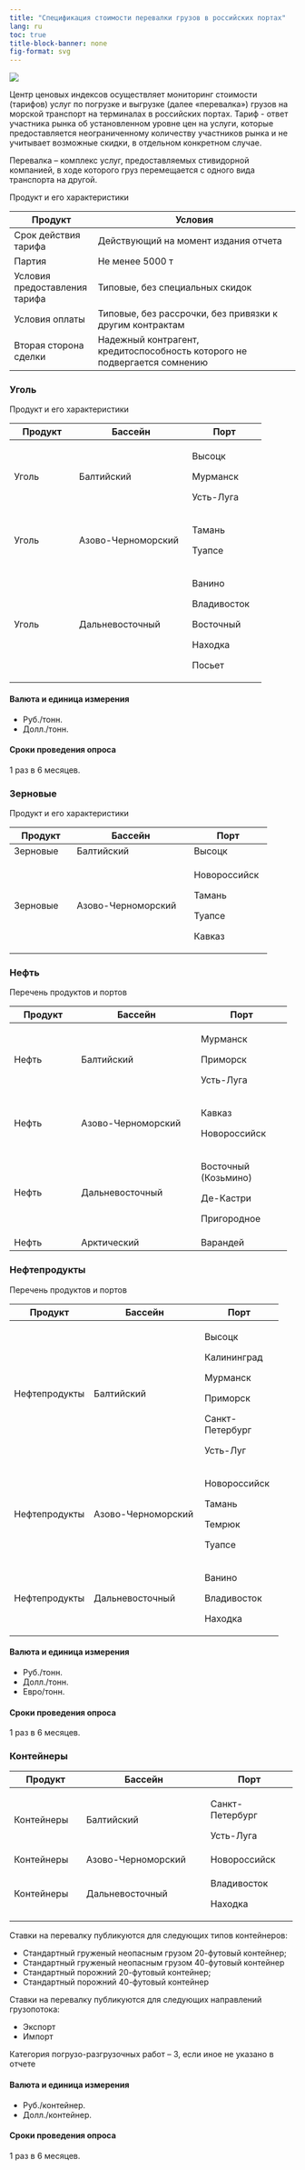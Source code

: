 ```yaml
---
title: "Спецификация cтоимости перевалки грузов в российских портах"
lang: ru
toc: true
title-block-banner: none
fig-format: svg
---
```


![](../images/icon-ports.svg)

Центр ценовых индексов осуществляет мониторинг стоимости (тарифов) услуг по погрузке и выгрузке (далее «перевалка») грузов на морской транспорт на терминалах в российских портах. Тариф - ответ участника рынка об установленном уровне цен на услуги, которые предоставляется неограниченному количеству участников рынка и не учитывает возможные скидки, в отдельном конкретном случае.

Перевалка – комплекс услуг, предоставляемых стивидорной компанией, в ходе которого груз перемещается с одного вида транспорта на другой.

Продукт и его характеристики

+-------------------------------+---------------------------------------------------------------------------+
| Продукт                       | Условия                                                                   |
+===============================+===========================================================================+
| Срок действия тарифа          | Действующий на момент издания отчета                                      |
+-------------------------------+---------------------------------------------------------------------------+
| Партия                        | Не менее 5000 т                                                           |
+-------------------------------+---------------------------------------------------------------------------+
| Условия предоставления тарифа | Типовые, без специальных скидок                                           |
+-------------------------------+---------------------------------------------------------------------------+
| Условия оплаты                | Типовые, без рассрочки, без привязки к другим контрактам                  |
+-------------------------------+---------------------------------------------------------------------------+
| Вторая сторона сделки         | Надежный контрагент, кредитоспособность которого не подвергается сомнению |
+-------------------------------+---------------------------------------------------------------------------+

### Уголь

Продукт и его характеристики

+----------------+----------------------------+----------------+
| Продукт        | Бассейн                    | Порт           |
+================+============================+================+
| Уголь          | Балтийский                 | Высоцк         |
|                |                            |                |
|                |                            | Мурманск       |
|                |                            |                |
|                |                            | Усть-Луга      |
+----------------+----------------------------+----------------+
| Уголь          | Азово-Черноморский         | Тамань         |
|                |                            |                |
|                |                            | Туапсе         |
+----------------+----------------------------+----------------+
| Уголь          | Дальневосточный            | Ванино         |
|                |                            |                |
|                |                            | Владивосток    |
|                |                            |                |
|                |                            | Восточный      |
|                |                            |                |
|                |                            | Находка        |
|                |                            |                |
|                |                            | Посьет         |
+----------------+----------------------------+----------------+

#### Валюта и единица измерения

-   Руб./тонн.
-   Долл./тонн.

#### Сроки проведения опроса

1 раз в 6 месяцев.

### Зерновые

Продукт и его характеристики

+----------------+------------------------------+----------------+
| Продукт        | Бассейн                      | Порт           |
+================+==============================+================+
| Зерновые       | Балтийский                   | Высоцк         |
+----------------+------------------------------+----------------+
| Зерновые       | Азово-Черноморский           | Новороссийск   |
|                |                              |                |
|                |                              | Тамань         |
|                |                              |                |
|                |                              | Туапсе         |
|                |                              |                |
|                |                              | Кавказ         |
+----------------+------------------------------+----------------+

### Нефть

Перечень продуктов и портов

+----------------+-----------------------------+----------------------+
| Продукт        | Бассейн                     | Порт                 |
+================+=============================+======================+
| Нефть          | Балтийский                  | Мурманск             |
|                |                             |                      |
|                |                             | Приморск             |
|                |                             |                      |
|                |                             | Усть-Луга            |
+----------------+-----------------------------+----------------------+
| Нефть          | Азово-Черноморский          | Кавказ               |
|                |                             |                      |
|                |                             | Новороссийск         |
+----------------+-----------------------------+----------------------+
| Нефть          | Дальневосточный             | Восточный (Козьмино) |
|                |                             |                      |
|                |                             | Де-Кастри            |
|                |                             |                      |
|                |                             | Пригородное          |
+----------------+-----------------------------+----------------------+
| Нефть          | Арктический                 | Варандей             |
+----------------+-----------------------------+----------------------+

### Нефтепродукты

Перечень продуктов и портов

+----------------+-----------------------------+--------------------+
| Продукт        | Бассейн                     | Порт               |
+================+=============================+====================+
| Нефтепродукты  | Балтийский                  | Высоцк             |
|                |                             |                    |
|                |                             | Калининград        |
|                |                             |                    |
|                |                             | Мурманск           |
|                |                             |                    |
|                |                             | Приморск           |
|                |                             |                    |
|                |                             | Санкт-Петербург    |
|                |                             |                    |
|                |                             | Усть-Луг           |
+----------------+-----------------------------+--------------------+
| Нефтепродукты  | Азово-Черноморский          | Новороссийск       |
|                |                             |                    |
|                |                             | Тамань             |
|                |                             |                    |
|                |                             | Темрюк             |
|                |                             |                    |
|                |                             | Туапсе             |
+----------------+-----------------------------+--------------------+
| Нефтепродукты  | Дальневосточный             | Ванино             |
|                |                             |                    |
|                |                             | Владивосток        |
|                |                             |                    |
|                |                             | Находка            |
+----------------+-----------------------------+--------------------+

#### Валюта и единица измерения

-   Руб./тонн.
-   Долл./тонн.
-   Евро/тонн.

#### Сроки проведения опроса

1 раз в 6 месяцев.

### Контейнеры

+-----------------+------------------------------+---------------------+
| Продукт         | Бассейн                      | Порт                |
+=================+==============================+=====================+
| Контейнеры      | Балтийский                   | Санкт-Петербург     |
|                 |                              |                     |
|                 |                              | Усть-Луга           |
+-----------------+------------------------------+---------------------+
| Контейнеры      | Азово-Черноморский           | Новороссийск        |
+-----------------+------------------------------+---------------------+
| Контейнеры      | Дальневосточный              | Владивосток         |
|                 |                              |                     |
|                 |                              | Находка             |
+-----------------+------------------------------+---------------------+

Ставки на перевалку публикуются для следующих типов контейнеров:

-   Стандартный груженый неопасным грузом 20-футовый контейнер;
-   Стандартный груженый неопасным грузом 40-футовый контейнер
-   Стандартный порожний 20-футовый контейнер;
-   Стандартный порожний 40-футовый контейнер

Ставки на перевалку публикуются для следующих направлений грузопотока:

-   Экспорт
-   Импорт

Категория погрузо-разгрузочных работ – 3, если иное не указано в отчете

#### Валюта и единица измерения

-   Руб./контейнер.
-   Долл./контейнер.

#### Сроки проведения опроса

1 раз в 6 месяцев.
